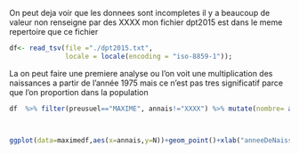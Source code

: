 On peut deja voir que les donnees sont incompletes il y a beaucoup de valeur non renseigne par des XXXX
mon fichier dpt2015 est dans le meme repertoire que ce fichier
```r
df<- read_tsv(file ="./dpt2015.txt",
              locale = locale(encoding = "iso-8859-1"));
```


La on peut faire une premiere analyse ou l'on voit une multiplication des naissances a partir de l'année 1975 mais ce n'est pas tres significatif parce que l'on proportion dans la population
```r
df  %>% filter(preusuel=="MAXIME", annais!="XXXX") %>% mutate(nombre= as.integer(nombre),annais=as.integer(annais)) %>% group_by(preusuel,annais) %>%summarise(N=sum(nombre)) -> maximedf;



ggplot(data=maximedf,aes(x=annais,y=N))+geom_point()+xlab("anneeDeNaissance")+ylab("nombre")


```




